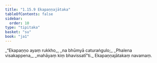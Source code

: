 ```yaml
---
title: "1.15.9 Ekapaṇṇajātaka"
tableOfContents: false
sidebar:
  order: 10
type: "tipitaka"
basket: "su"
book: "ja1"
---
```



<DynamicBreadcrumb />

<Division number="149" book="ja1" bookNo="22" page="34">

<Paragraph number="329" type="verses" book="ja1">
_“Ekapaṇṇo ayaṃ rukkho,_  
_na bhūmyā caturaṅgulo;_  
_Phalena visakappena,_  
_mahāyaṃ kiṃ bhavissatī”ti._  


</Paragraph>
</Division>

<Paragraph number="330" type="center" book="ja1">
Ekapaṇṇajātakaṃ navamaṃ.
</Paragraph>